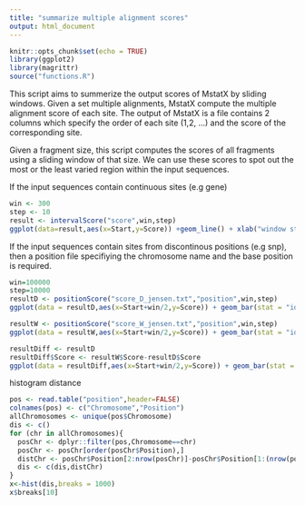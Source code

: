 ```yaml
---
title: "summarize multiple alignment scores"
output: html_document
---
```


```r
knitr::opts_chunk$set(echo = TRUE)
library(ggplot2)
library(magrittr)
source("functions.R")
```

This script aims to summerize the output scores of MstatX by sliding windows.
Given a set multiple alignments, MstatX compute the multiple alignment score of each site. 
The output of MstatX is a file contains 2 columns which specify the order of each site (1,2, ...) and the score of the corresponding site.

Given a fragment size, this script computes the scores of all fragments using a sliding window of that size. We can use these scores to spot out the most or the least varied region within the input sequences.

If the input sequences contain continuous sites (e.g gene)

```r
win <- 300
step <- 10
result <- intervalScore("score",win,step)
ggplot(data=result,aes(x=Start,y=Score)) +geom_line() + xlab("window start position") + ylab("Score") + ggtitle(paste0("window size = ",win,", step = ",step))
```


If the input sequences contain sites from discontinous positions (e.g snp), then a position file specifiying the chromosome name and the base position is required.

```r
win=100000
step=10000
resultD <- positionScore("score_D_jensen.txt","position",win,step)
ggplot(data = resultD,aes(x=Start+win/2,y=Score)) + geom_bar(stat = "identity",width = win) + facet_wrap(~Chromosome,ncol=2,scales = "free_x") + xlab("Win Position") + ggtitle(paste0("Domestic - Win = ",win))+theme(panel.grid.major = element_blank(), panel.grid.minor = element_blank(), axis.line = element_line(colour = "black"))

resultW <- positionScore("score_W_jensen.txt","position",win,step)
ggplot(data = resultW,aes(x=Start+win/2,y=Score)) + geom_bar(stat = "identity",width = win) + facet_wrap(~Chromosome,ncol=2,scales = "free_x") + xlab("Win Position") + ggtitle(paste0("Wild - Win = ",win))+theme(panel.grid.major = element_blank(), panel.grid.minor = element_blank(), axis.line = element_line(colour = "black"))

resultDiff <- resultD
resultDiff$Score <- resultW$Score-resultD$Score
ggplot(data = resultDiff,aes(x=Start+win/2,y=Score)) + geom_bar(stat = "identity",width = win) + facet_wrap(~Chromosome,ncol=2,scales = "free_x") + xlab("Win Position") + ggtitle(paste0("Difference - Win = ",win))+theme(panel.grid.major = element_blank(), panel.grid.minor = element_blank(), axis.line = element_line(colour = "black"))
```

histogram distance
```r
pos <- read.table("position",header=FALSE)
colnames(pos) <- c("Chromosome","Position")
allChromosomes <- unique(pos$Chromosome)
dis <- c()
for (chr in allChromosomes){
  posChr <- dplyr::filter(pos,Chromosome==chr)
  posChr <- posChr[order(posChr$Position),]
  distChr <- posChr$Position[2:nrow(posChr)]-posChr$Position[1:(nrow(posChr)-1)]
  dis <- c(dis,distChr)
}
x<-hist(dis,breaks = 1000)
x$breaks[10]
```


